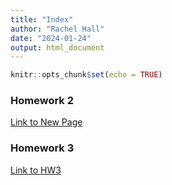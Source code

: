 ```yaml
---
title: "Index"
author: "Rachel Hall"
date: "2024-01-24"
output: html_document
---
```


```r
knitr::opts_chunk$set(echo = TRUE)
```

### Homework 2
[Link to New Page](newpage.html)

### Homework 3
[Link to HW3](HW3.html)

